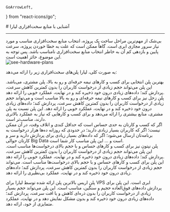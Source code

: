     GoArrowLeft,
} from "react-icons/go";


<Layout>
<Head>
<title>مستندات منابع سخت‌افزاری سرور مجازی ابری  - لیارا</title>

<meta property="og:title" content="مستندات خدمات رایانش ابری لیارا" />
<meta property="og:description" content="مستندات مربوط به منابع سخت‌افزاری یک سرور مجازی VPS در لیارا"  />
<meta property="og:image" content="https://files.liara.ir/liara/logos/liara-poster.jpg" />
</Head>
# آشنایی با منابع سخت‌افزاری لیارا

<hr className="mb-2" />
بی‌شک از مهم‌ترین مراحل ساخت یک پروژه، انتخاب منابع سخت‌افزاری مناسب و مورد نیاز سرور مجازی ابری است. گاهاً ممکن است که علت به خطا خوردن پروژه، سرعت پایین و بازدهی کم آن به خاطر انتخاب منابع سخت‌افزاری نامناسب باشد. پس توجه به این موضوع، حائز اهمیت است.

<div className="h-2" />
<img src="https://files.liara.ir/liara/vps/iaas-plans-on-liara.png" alt="see-hardware-plans"/>
<div className="h-4" />

به صورت کلی، لیارا پلن‌های سخت‌افزاری زیر را ارائه می‌دهد:


<Section id='jupiter' title="پلن مشتری (استاندارد)" />
بهترین پلن انتخابی برای کسب و کارهای نیمه حرفه‌ای و رو به بالا، پلن مشتری، می‌باشد. این پلن می‌تواند حجم زیادی از درخواست کاربران را بدون کمترین کاهش سرعت، پردازش کند؛ داده‌های زیادی درون خود ذخیره کند و در نهایت، عملکرد خوبی را ارائه دهد.

<Section id='saturn' title="پلن زحل (استاندارد پلاس)" />
پلن زحل نیز برای کسب و کارهای نیمه حرفه‌ای و رو به بالا مناسب است و می‌تواند حجم زیادی از درخواست کاربران را بدون کمترین کاهش سرعت، پردازش کند؛ داده‌های زیادی درون خود ذخیره کند و در نهایت، عملکرد خوبی را ارائه دهد. این پلن نسبت به پلن مشتری، منابع بیشتری را ارائه می‌دهد و برای کسب و کارهایی که نیاز به عملکرد بالاتری دارند، مناسب‌تر است.

<Section id='uranus' title="پلن اورانوس (حرفه‌ای)" />
اگر که کسب و کارتان به حدی حساس است که حداقل کندی و اتلاف وقت، در آن ممکن نیست؛ اگر که کاربران بسیار زیادی دارید؛ در حدودی که روزانه ده‌ها هزار درخواست به برنامه‌تان ارسال می‌شود؛ اگر که داده‌های بسیار زیادی برای پردازش دارید و سر و کارتان حوالی Big Data است و ... این پلن مناسب کار شما است.

<Section id='neptune' title="پلن نپتون (حرفه‌ای پلاس)" />
پلن نپتون نیز برای کسب و کارهای حساس و با حجم بالای درخواست‌ها مناسب است. این پلن می‌تواند حجم زیادی از درخواست کاربران را بدون کمترین کاهش سرعت، پردازش کند؛ داده‌های زیادی درون خود ذخیره کند و در نهایت، عملکرد خوبی را ارائه دهد.

<Section id='pluto' title="پلن پلوتون (اکستریم)" />
 این پلن برای کسب و کارهای حساس و با حجم بالای درخواست‌ها مناسب است. می‌تواند حجم زیادی از درخواست کاربران را بدون کمترین کاهش سرعت، پردازش کند؛ داده‌های زیادی درون خود ذخیره کند و در نهایت، عملکرد بی‌نظیری را ارائه دهد.

<Section id='eris' title="پلن اریس (اکستریم پلاس)" />

پلن اریس بالاترین پلن ارائه شده توسط لیارا برای VPS ابری است. 
این پلن برای پردازش داده‌های فوق‌العاده حجیم و سنگین، مناسب است. این پلن می‌تواند حجم بسیار زیادی از درخواست کاربران را بدون ذره‌ای کاهش  و یا افت سرعت، پردازش کند؛ داده‌های زیادی درون خود ذخیره کند و بدون مشکل نمایش دهد و در نهایت، عملکرد متمایزی از خود، ارائه دهد.
</Layout>